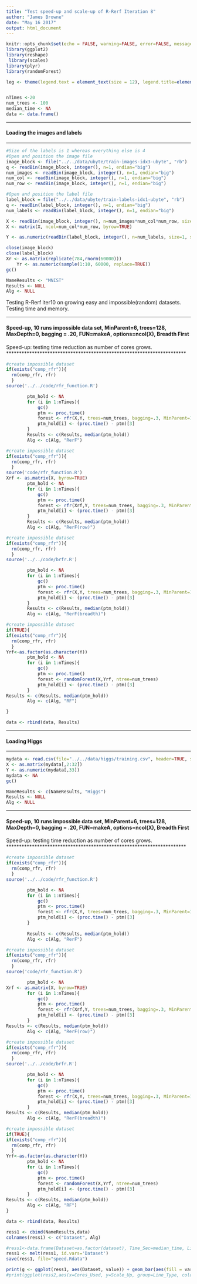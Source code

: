 ```yaml
---
title: "Test speed-up and scale-up of R-Rerf Iteration 8"
author: "James Browne"
date: "May 16 2017"
output: html_document
---
```


```r
knitr::opts_chunk$set(echo = FALSE, warning=FALSE, error=FALSE, message=FALSE, cache = FALSE)
library(ggplot2)
library(reshape)
 library(scales)
library(plyr)
library(randomForest)

leg <- theme(legend.text = element_text(size = 12), legend.title=element_blank(), plot.title = element_text(size = 16,  face="bold"), plot.subtitle = element_text(size = 12),axis.title.x = element_text(size=12), axis.text.x = element_text(size=12), axis.title.y = element_text(size=12), axis.text.y = element_text(size=12))


nTimes <-20
num_trees <- 100  
median_time <- NA
data <- data.frame()
```


**********************************************************************
#### Loading the images and labels
**********************************************************************
```r
#Size of the labels is 1 whereas everything else is 4
#Open and position the image file
image_block <- file("../../data/ubyte/train-images-idx3-ubyte", "rb")
q <- readBin(image_block, integer(), n=1, endian="big")
num_images <- readBin(image_block, integer(), n=1, endian="big")
num_col <- readBin(image_block, integer(), n=1, endian="big")
num_row <- readBin(image_block, integer(), n=1, endian="big")

#Open and position the label file
label_block = file("../../data/ubyte/train-labels-idx1-ubyte", "rb")
q <- readBin(label_block, integer(), n=1, endian="big")
num_labels <- readBin(label_block, integer(), n=1, endian="big")

X <- readBin(image_block, integer(), n=num_images*num_col*num_row, size=1, signed=FALSE)
X <- matrix(X, ncol=num_col*num_row, byrow=TRUE)

Y <- as.numeric(readBin(label_block, integer(), n=num_labels, size=1, signed=FALSE)+1)

close(image_block)
close(label_block)
Xr <- as.matrix(replicate(784,rnorm(60000)))
	Yr <- as.numeric(sample(1:10, 60000, replace=TRUE))
gc()

NameResults <- "MNIST"
Results <- NULL
Alg <- NULL
```

Testing R-Rerf iter10 on growing easy and impossible(random) datasets.  Testing time and memory.

**********************************************************************
#### Speed-up, 10 runs impossible data set, MinParent=6, trees=128, MaxDepth=0, bagging = .20, FUN=makeA, options=ncol(X), Breadth First
Speed-up: testing time reduction as number of cores grows.  
**********************************************************************
```r
#create impossible dataset
if(exists("comp_rfr")){
  rm(comp_rfr, rfr)
  }
source('../../code/rfr_function.R')

		ptm_hold <- NA
		for (i in 1:nTimes){
			gc()
			ptm <- proc.time()
			forest <- rfr(X,Y, trees=num_trees, bagging=.3, MinParent=1, MaxDepth="inf", COOB=TRUE, stratify=TRUE, NumCores=1)
			ptm_hold[i] <- (proc.time() - ptm)[3]
		}
        Results <- c(Results, median(ptm_hold))
        Alg <- c(Alg, "RerF")
```

```r
#create impossible dataset
if(exists("comp_rfr")){
  rm(comp_rfr, rfr)
  }
source('code/rfr_function.R')
Xrf <- as.matrix(X, byrow=TRUE)
		ptm_hold <- NA
		for (i in 1:nTimes){
			gc()
			ptm <- proc.time()
			forest <- rfr(Xrf,Y, trees=num_trees, bagging=.3, MinParent=1, MaxDepth="inf", COOB=TRUE, stratify=TRUE, NumCores=1)
			ptm_hold[i] <- (proc.time() - ptm)[3]
		}
        Results <- c(Results, median(ptm_hold))
        Alg <- c(Alg, "RerF(row)")
```

```r
#create impossible dataset
if(exists("comp_rfr")){
  rm(comp_rfr, rfr)
  }
source('../../code/brfr.R')

		ptm_hold <- NA
		for (i in 1:nTimes){
			gc()
			ptm <- proc.time()
			forest <- rfr(X,Y, trees=num_trees, bagging=.3, MinParent=1, MaxDepth="inf", COOB=TRUE, stratify=TRUE, NumCores=1)
			ptm_hold[i] <- (proc.time() - ptm)[3]
		}
        Results <- c(Results, median(ptm_hold))
        Alg <- c(Alg, "RerF(breadth)")
```

```r
#create impossible dataset
if(TRUE){
if(exists("comp_rfr")){
  rm(comp_rfr, rfr)
  }
Yrf<-as.factor(as.character(Y))
		ptm_hold <- NA
		for (i in 1:nTimes){
			gc()
			ptm <- proc.time()
			forest <- randomForest(X,Yrf, ntree=num_trees)
			ptm_hold[i] <- (proc.time() - ptm)[3]
		}
Results <- c(Results, median(ptm_hold))
        Alg <- c(Alg, "RF")

}
```

```r
data <- rbind(data, Results)
```

**********************************************************************
#### Loading Higgs
**********************************************************************
```r
mydata <- read.csv(file="../../data/higgs/training.csv", header=TRUE, sep=",")
X <- as.matrix(mydata[,2:32])
Y <- as.numeric(mydata[,33])
mydata <- NA
gc()

NameResults <- c(NameResults, "Higgs")
Results <- NULL
Alg <- NULL
```

**********************************************************************
#### Speed-up, 10 runs impossible data set, MinParent=6, trees=128, MaxDepth=0, bagging = .20, FUN=makeA, options=ncol(X), Breadth First
Speed-up: testing time reduction as number of cores grows.  
**********************************************************************
```r
#create impossible dataset
if(exists("comp_rfr")){
  rm(comp_rfr, rfr)
  }
source('../../code/rfr_function.R')

		ptm_hold <- NA
		for (i in 1:nTimes){
			gc()
			ptm <- proc.time()
			forest <- rfr(X,Y, trees=num_trees, bagging=.3, MinParent=1, MaxDepth="inf", COOB=TRUE, stratify=TRUE, NumCores=1)
			ptm_hold[i] <- (proc.time() - ptm)[3]
		}
        
        Results <- c(Results, median(ptm_hold))
        Alg <- c(Alg, "RerF")
```

```r
#create impossible dataset
if(exists("comp_rfr")){
  rm(comp_rfr, rfr)
  }
source('code/rfr_function.R')

		ptm_hold <- NA
Xrf <- as.matrix(X, byrow=TRUE)
		for (i in 1:nTimes){
			gc()
			ptm <- proc.time()
			forest <- rfr(Xrf,Y, trees=num_trees, bagging=.3, MinParent=1, MaxDepth="inf", COOB=TRUE, stratify=TRUE, NumCores=1)
			ptm_hold[i] <- (proc.time() - ptm)[3]
		}
Results <- c(Results, median(ptm_hold))
        Alg <- c(Alg, "RerF(row)")
```

```r
#create impossible dataset
if(exists("comp_rfr")){
  rm(comp_rfr, rfr)
  }
source('../../code/brfr.R')

		ptm_hold <- NA
		for (i in 1:nTimes){
			gc()
			ptm <- proc.time()
			forest <- rfr(X,Y, trees=num_trees, bagging=.3, MinParent=1, MaxDepth="inf", COOB=TRUE, stratify=TRUE, NumCores=1)
			ptm_hold[i] <- (proc.time() - ptm)[3]
		}
Results <- c(Results, median(ptm_hold))
        Alg <- c(Alg, "RerF(breadth)")
```

```r
#create impossible dataset
if(TRUE){
if(exists("comp_rfr")){
  rm(comp_rfr, rfr)
  }
Yrf<-as.factor(as.character(Y))
		ptm_hold <- NA
		for (i in 1:nTimes){
			gc()
			ptm <- proc.time()
			forest <- randomForest(X,Yrf, ntree=num_trees)
			ptm_hold[i] <- (proc.time() - ptm)[3]
		}
Results <- c(Results, median(ptm_hold))
        Alg <- c(Alg, "RF")
}
```

```r
data <- rbind(data, Results)
```


```r
ress1 <- cbind(NameResults,data)
colnames(ress1) <- c("Dataset", Alg)

#ress1<-data.frame(Dataset=as.factor(dataset), Time_Sec=median_time, Line_Type = as.factor(line_type))
ress1 <- melt(ress1, id.vars='Dataset')
save(ress1, file="speed.Rdata")

print(g <- ggplot(ress1, aes(Dataset, value)) + geom_bar(aes(fill = variable), position = "dodge", stat="identity"))
#print(ggplot(ress2,aes(x=Cores_Used, y=Scale_Up, group=Line_Type, color=Line_Type))+geom_line()+labs(title="R-RerF Scale-Up", x="Number of Cores", y="Scale-Up", subtitle=paste("Initial number of samples: ", baseS))+expand_limits(y=c(0,1))+leg)
```
